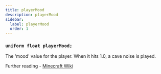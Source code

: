 ```yaml
---
title: playerMood
description: playerMood
sidebar:
  label: playerMood
  order: 1
---
```


### `uniform float playerMood;`

The 'mood' value for the player. When it hits 1.0, a cave noise is played.

Further reading - [Minecraft Wiki](https://minecraft.fandom.com/wiki/Ambience#Mood_algorithm)